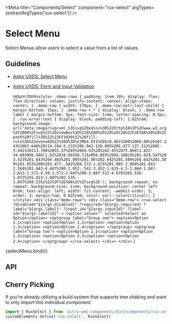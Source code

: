 
<Meta
    title="Components/Select"
    component="rux-select"
    argTypes={extractArgTypes('rux-select')}
/>

# Select Menu

Select Menus allow users to select a value from a list of values.

## Guidelines

-   [Astro UXDS: Select Menu](https://astrouxds.com/components/select/)
-   [Astro UXDS: Form and Input Validation](https://www.astrouxds.com/ui-components/validation)

    return html`
        <style>
            .demo-rows {
                padding: 1rem 10%;
                display: flex;
                flex-direction: column;
                justify-content: center;
                align-items: center;
            }
            .demo-row {
                width: 178px;
            }
            .demo-row:not(:last-child) {
                margin-bottom: 15px;
            }
            .demo-row > * {
                display: block;
            }
            .demo-row label {
                margin-bottom: 5px;
                font-size: 1rem;
                letter-spacing: 0.5px;
            }
            .rux-error-text {
                display: block;
                padding-left: 1.625rem;
                background-image: url('data:image/svg+xml,%3Csvg%20xmlns%3D%22http%3A%2F%2Fwww.w3.org%2F2000%2Fsvg%22%20viewBox%3D%220%200%20128%20128%22%3E%0A%20%20%3Cpath%20fill%3D%22%23FF3030%22%20fill-rule%3D%22evenodd%22%20d%3D%22M64.031%205c8.461%200%2068.88%20107.243%2063.648%20114.184-5.232%206.942-120.805%205.477-127.212%200C-5.941%20113.708%2055.57%205%2064.03%205zm3.45%2075.894l1.822-34.893H56.946l1.82%2034.893h8.715zM56.803%2093.108c0%201.929.547%203.423%201.643%204.483%201.095%201.06%202.642%201.589%204.642%201.589%201.953%200%203.477-.542%204.572-1.625%201.095-1.084%201.643-2.566%201.643-4.447%200-1.952-.542-3.452-1.625-4.5-1.084-1.047-2.613-1.571-4.59-1.571-2.047%200-3.607.512-4.678%201.536-1.072%201.023-1.607%202.535-1.607%204.535z%22%2F%3E%0A%3C%2Fsvg%3E');
                background-repeat: no-repeat;
                background-size: 1rem;
                background-position: center left 0rem;
                text-align: left;
                width: fit-content;
                -webkit-order: 3;
                order: 3;
                margin-top: 0.625rem;
                color: var(--colorCritical);
            }
        </style>
        <div class="demo-rows">
            <div class="demo-row">
                <rux-select
                    ?disabled="${args.disabled}"
                    ?required="${args.required}
                    ?label="${args.label}"
                    ?input-id="${args.inputId}"
                    ?label-id="${args.labelId}"
                >
                    <option value="" selected>Select an Option</option>
                    <optgroup label="Group one">
                        <option>Option 1.1</option>
                        <option>Option 1.2</option>
                        <option>Option 1.3</option>
                        <option>Option 1.4</option>
                    </optgroup>
                    <optgroup label="Group two">
                        <option>Option 2.1</option>
                        <option>Option 2.2</option>
                        <option>Option 2.3</option>
                        <option>Option 2.4</option>
                    </optgroup>
                </rux-select>
            </div>
        </div>
    `
}

<Canvas>
    <Story 
        name="Select Menu"
        {/* args=({
            label: "Select Menu",
            input-id: "my select",
            label-id: "select label",
        }) */}
    >
        {selectMenu.bind()}
    </Story>
</Canvas>

## API
<ArgsTable of="rux-select" />

## Cherry Picking

If you're already utilizing a build system that supports tree shaking and want to only import this individual component:

```js
import { RuxSelect } from 'astro-web-components/dist/components/rux-select'
customElements.define('rux-select', RuxSelect)
```